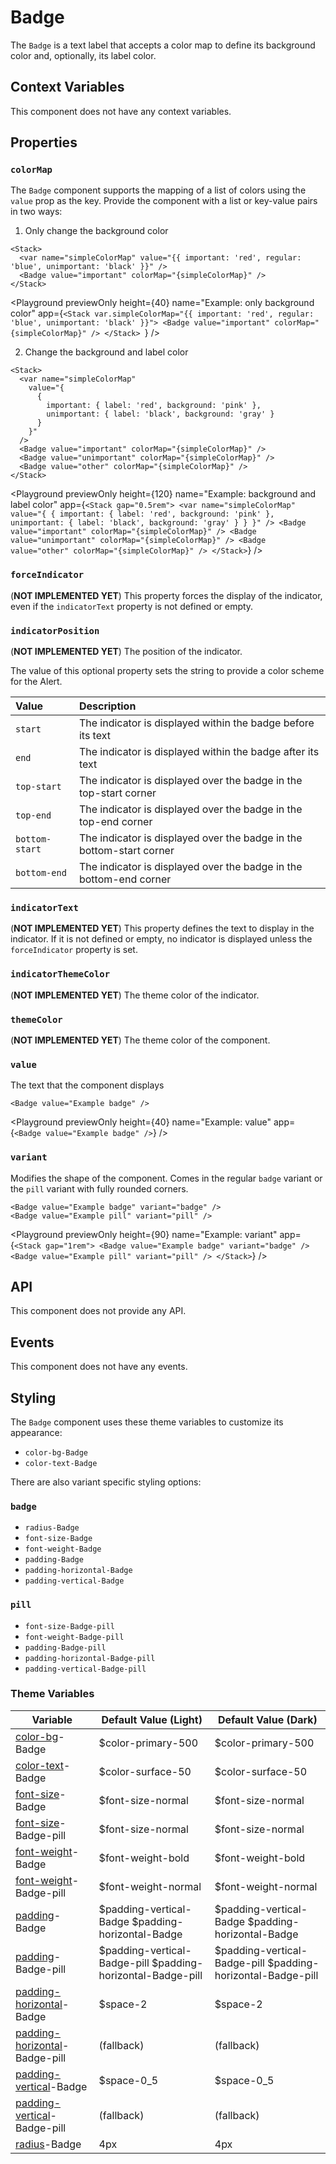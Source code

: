 # Badge

The `Badge` is a text label that accepts a color map to define its background color and, optionally, its label color.

## Context Variables

This component does not have any context variables.

## Properties

### `colorMap`

The `Badge` component supports the mapping of a list of colors using the `value` prop as the key. Provide the component with a list or key-value pairs in two ways:

1. Only change the background color

```ueml copy {2}
<Stack>
  <var name="simpleColorMap" value="{{ important: 'red', regular: 'blue', unimportant: 'black' }}" />
  <Badge value="important" colorMap="{simpleColorMap}" />
</Stack>
```

<Playground
  previewOnly
  height={40}
  name="Example: only background color"
  app={`<Stack var.simpleColorMap="{{ important: 'red', regular: 'blue', unimportant: 'black' }}">
    <Badge value="important" colorMap="{simpleColorMap}" />
</Stack>
`}
/>

2. Change the background and label color

```ueml copy {4-7}
<Stack>
  <var name="simpleColorMap"
    value="{
      {
        important: { label: 'red', background: 'pink' },
        unimportant: { label: 'black', background: 'gray' }
      }
    }"
  />
  <Badge value="important" colorMap="{simpleColorMap}" />
  <Badge value="unimportant" colorMap="{simpleColorMap}" />
  <Badge value="other" colorMap="{simpleColorMap}" />
</Stack>
```

<Playground
  previewOnly
  height={120}
  name="Example: background and label color"
  app={`
  <Stack gap="0.5rem">
    <var name="simpleColorMap" 
    value="{ { important: { label: 'red', background: 'pink' }, unimportant: { label: 'black', background: 'gray' } } }" />
    <Badge value="important" colorMap="{simpleColorMap}" />
    <Badge value="unimportant" colorMap="{simpleColorMap}" />
    <Badge value="other" colorMap="{simpleColorMap}" />
  </Stack>
  `}
/>

### `forceIndicator`

(**NOT IMPLEMENTED YET**) This property forces the display of the indicator, even if the `indicatorText` property is not defined or empty.

### `indicatorPosition`

(**NOT IMPLEMENTED YET**) The position of the indicator.

The value of this optional property sets the string to provide a color scheme for the Alert.

| Value          | Description                                                          |
| :------------- | :------------------------------------------------------------------- |
| `start`        | The indicator is displayed within the badge before its text          |
| `end`          | The indicator is displayed within the badge after its text           |
| `top-start`    | The indicator is displayed over the badge in the top-start corner    |
| `top-end`      | The indicator is displayed over the badge in the top-end corner      |
| `bottom-start` | The indicator is displayed over the badge in the bottom-start corner |
| `bottom-end`   | The indicator is displayed over the badge in the bottom-end corner   |

### `indicatorText`

(**NOT IMPLEMENTED YET**) This property defines the text to display in the indicator. If it is not defined or empty, no indicator is displayed unless the `forceIndicator` property is set.

### `indicatorThemeColor`

(**NOT IMPLEMENTED YET**) The theme color of the indicator.

### `themeColor`

(**NOT IMPLEMENTED YET**) The theme color of the component.

### `value`

The text that the component displays

```ueml copy
<Badge value="Example badge" />
```

<Playground previewOnly height={40} name="Example: value" app={`<Badge value="Example badge" />`} />

### `variant`

Modifies the shape of the component. Comes in the regular `badge` variant or the `pill` variant with fully rounded corners.

```ueml copy
<Badge value="Example badge" variant="badge" />
<Badge value="Example pill" variant="pill" />
```

<Playground
  previewOnly
  height={90}
  name="Example: variant"
  app={`
  <Stack gap="1rem">
    <Badge value="Example badge" variant="badge" />
    <Badge value="Example pill" variant="pill" />
  </Stack>
  `}
/>

## API

This component does not provide any API.

## Events

This component does not have any events.

## Styling

The `Badge` component uses these theme variables to customize its appearance:

- `color-bg-Badge`
- `color-text-Badge`

There are also variant specific styling options:

### `badge`

- `radius-Badge`
- `font-size-Badge`
- `font-weight-Badge`
- `padding-Badge`
- `padding-horizontal-Badge`
- `padding-vertical-Badge`

### `pill`

- `font-size-Badge-pill`
- `font-weight-Badge-pill`
- `padding-Badge-pill`
- `padding-horizontal-Badge-pill`
- `padding-vertical-Badge-pill`

### Theme Variables

| Variable | Default Value (Light) | Default Value (Dark) |
| --- | --- | --- |
| [color-bg](../styles-and-themes/common-units/#color-values)-Badge | $color-primary-500 | $color-primary-500 |
| [color-text](../styles-and-themes/common-units/#color-values)-Badge | $color-surface-50 | $color-surface-50 |
| [font-size](../styles-and-themes/common-units/#size-values)-Badge | $font-size-normal | $font-size-normal |
| [font-size](../styles-and-themes/common-units/#size-values)-Badge-pill | $font-size-normal | $font-size-normal |
| [font-weight](../styles-and-themes/common-units/#font-weight-values)-Badge | $font-weight-bold | $font-weight-bold |
| [font-weight](../styles-and-themes/common-units/#font-weight-values)-Badge-pill | $font-weight-normal | $font-weight-normal |
| [padding](../styles-and-themes/common-units/#size-values)-Badge | $padding-vertical-Badge $padding-horizontal-Badge | $padding-vertical-Badge $padding-horizontal-Badge |
| [padding](../styles-and-themes/common-units/#size-values)-Badge-pill | $padding-vertical-Badge-pill $padding-horizontal-Badge-pill | $padding-vertical-Badge-pill $padding-horizontal-Badge-pill |
| [padding-horizontal](../styles-and-themes/common-units/#size-values)-Badge | $space-2 | $space-2 |
| [padding-horizontal](../styles-and-themes/common-units/#size-values)-Badge-pill | (fallback) | (fallback) |
| [padding-vertical](../styles-and-themes/common-units/#size-values)-Badge | $space-0_5 | $space-0_5 |
| [padding-vertical](../styles-and-themes/common-units/#size-values)-Badge-pill | (fallback) | (fallback) |
| [radius](../styles-and-themes/common-units/#border-rounding)-Badge | 4px | 4px |

